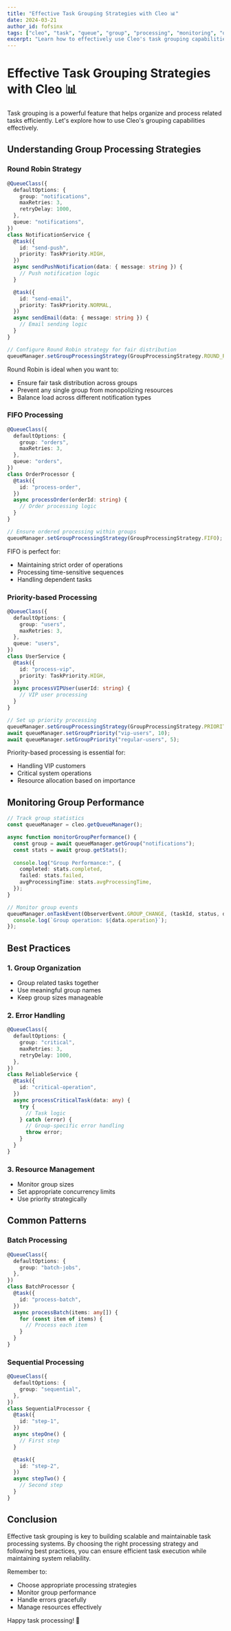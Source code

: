 ```yaml
---
title: "Effective Task Grouping Strategies with Cleo 📊"
date: 2024-03-21
author_id: fofsinx
tags: ["cleo", "task", "queue", "group", "processing", "monitoring", "orchestration"]
excerpt: "Learn how to effectively use Cleo's task grouping capabilities to organize and process related tasks efficiently. Discover different processing strategies and their use cases."
---
```


# Effective Task Grouping Strategies with Cleo 📊

Task grouping is a powerful feature that helps organize and process related tasks efficiently. Let's explore how to use Cleo's grouping capabilities effectively.

## Understanding Group Processing Strategies

### Round Robin Strategy
```typescript
@QueueClass({
  defaultOptions: {
    group: "notifications",
    maxRetries: 3,
    retryDelay: 1000,
  },
  queue: "notifications",
})
class NotificationService {
  @task({
    id: "send-push",
    priority: TaskPriority.HIGH,
  })
  async sendPushNotification(data: { message: string }) {
    // Push notification logic
  }

  @task({
    id: "send-email",
    priority: TaskPriority.NORMAL,
  })
  async sendEmail(data: { message: string }) {
    // Email sending logic
  }
}

// Configure Round Robin strategy for fair distribution
queueManager.setGroupProcessingStrategy(GroupProcessingStrategy.ROUND_ROBIN);
```

Round Robin is ideal when you want to:
- Ensure fair task distribution across groups
- Prevent any single group from monopolizing resources
- Balance load across different notification types

### FIFO Processing
```typescript
@QueueClass({
  defaultOptions: {
    group: "orders",
    maxRetries: 3,
  },
  queue: "orders",
})
class OrderProcessor {
  @task({
    id: "process-order",
  })
  async processOrder(orderId: string) {
    // Order processing logic
  }
}

// Ensure ordered processing within groups
queueManager.setGroupProcessingStrategy(GroupProcessingStrategy.FIFO);
```

FIFO is perfect for:
- Maintaining strict order of operations
- Processing time-sensitive sequences
- Handling dependent tasks

### Priority-based Processing
```typescript
@QueueClass({
  defaultOptions: {
    group: "users",
    maxRetries: 3,
  },
  queue: "users",
})
class UserService {
  @task({
    id: "process-vip",
    priority: TaskPriority.HIGH,
  })
  async processVIPUser(userId: string) {
    // VIP user processing
  }
}

// Set up priority processing
queueManager.setGroupProcessingStrategy(GroupProcessingStrategy.PRIORITY);
await queueManager.setGroupPriority("vip-users", 10);
await queueManager.setGroupPriority("regular-users", 5);
```

Priority-based processing is essential for:
- Handling VIP customers
- Critical system operations
- Resource allocation based on importance

## Monitoring Group Performance

```typescript
// Track group statistics
const queueManager = cleo.getQueueManager();

async function monitorGroupPerformance() {
  const group = await queueManager.getGroup("notifications");
  const stats = await group.getStats();
  
  console.log("Group Performance:", {
    completed: stats.completed,
    failed: stats.failed,
    avgProcessingTime: stats.avgProcessingTime,
  });
}

// Monitor group events
queueManager.onTaskEvent(ObserverEvent.GROUP_CHANGE, (taskId, status, data) => {
  console.log(`Group operation: ${data.operation}`);
});
```

## Best Practices

### 1. Group Organization
- Group related tasks together
- Use meaningful group names
- Keep group sizes manageable

### 2. Error Handling
```typescript
@QueueClass({
  defaultOptions: {
    group: "critical",
    maxRetries: 3,
    retryDelay: 1000,
  },
})
class ReliableService {
  @task({
    id: "critical-operation",
  })
  async processCriticalTask(data: any) {
    try {
      // Task logic
    } catch (error) {
      // Group-specific error handling
      throw error;
    }
  }
}
```

### 3. Resource Management
- Monitor group sizes
- Set appropriate concurrency limits
- Use priority strategically

## Common Patterns

### Batch Processing
```typescript
@QueueClass({
  defaultOptions: {
    group: "batch-jobs",
  },
})
class BatchProcessor {
  @task({
    id: "process-batch",
  })
  async processBatch(items: any[]) {
    for (const item of items) {
      // Process each item
    }
  }
}
```

### Sequential Processing
```typescript
@QueueClass({
  defaultOptions: {
    group: "sequential",
  },
})
class SequentialProcessor {
  @task({
    id: "step-1",
  })
  async stepOne() {
    // First step
  }

  @task({
    id: "step-2",
  })
  async stepTwo() {
    // Second step
  }
}
```

## Conclusion

Effective task grouping is key to building scalable and maintainable task processing systems. By choosing the right processing strategy and following best practices, you can ensure efficient task execution while maintaining system reliability.

Remember to:
- Choose appropriate processing strategies
- Monitor group performance
- Handle errors gracefully
- Manage resources effectively

Happy task processing! 🚀
